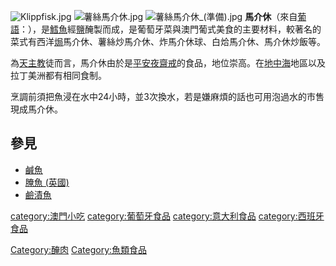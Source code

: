 {{Unreferenced|time=2018-02-01T06:47:04+00:00}}
[[File:Klippfisk.jpg|thumb]]
[[File:薯絲馬介休.jpg|thumb]]
[[File:薯絲馬介休_(準備).jpg|thumb]]
'''馬介休'''（來自[[葡萄牙語|葡語]]：{{lang|pt|Bacalhau}}），是[[鱈魚|鱈魚]]經[[盐_(化学)|鹽]]醃製而成，是葡萄牙菜與澳門葡式美食的主要材料，較著名的菜式有西洋[[焗|焗]]馬介休、薯絲炒馬介休、炸馬介休球、白烚馬介休、馬介休炒飯等。

為[[天主教|天主教]]徒而言，馬介休由於是[[聖誕夜|平安夜]][[禁食|齋戒]]的食品，地位崇高。在[[地中海|地中海]]地區以及拉丁美洲都有相同食制。

烹調前須把魚浸在水中24小時，並3次換水，若是嫌麻煩的話也可用泡過水的市售現成馬介休。

== 參見 ==
*[[鹹魚|鹹魚]]
*[[腌魚_(英國)|腌魚 (英國)]]
*[[鹼漬魚|鹼漬魚]]

{{MO-stub}}

[[category:澳門小吃|category:澳門小吃]]
[[category:葡萄牙食品|category:葡萄牙食品]]
[[category:意大利食品|category:意大利食品]]
[[category:西班牙食品|category:西班牙食品]]
[[Category:醃肉|Category:醃肉]]
[[Category:魚類食品|Category:魚類食品]]